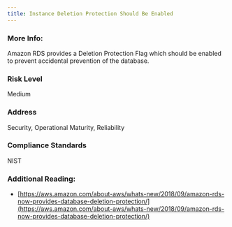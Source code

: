 ```yaml
---
title: Instance Deletion Protection Should Be Enabled
---
```


### More Info:

Amazon RDS provides a Deletion Protection Flag which should be enabled to prevent accidental prevention of the database.

### Risk Level

Medium

### Address

Security, Operational Maturity, Reliability

### Compliance Standards

NIST

### Additional Reading:

- [https://aws.amazon.com/about-aws/whats-new/2018/09/amazon-rds-now-provides-database-deletion-protection/](https://aws.amazon.com/about-aws/whats-new/2018/09/amazon-rds-now-provides-database-deletion-protection/)
